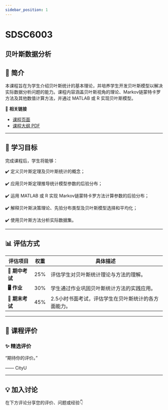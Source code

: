 ```yaml
---
sidebar_position: 1
---
```


# SDSC6003
## 贝叶斯数据分析

## **📘 简介**
本课程旨在为学生介绍贝叶斯统计的基本理论，并培养学生开发贝叶斯模型以解决实际数据分析问题的能力。课程内容涵盖贝叶斯视角的理论、Markov链蒙特卡罗方法及其他数值计算方法，并通过 MATLAB 或 R 实现贝叶斯模型。

🔗 **相关链接**
- [课程页面](https://www.cityu.edu.hk/catalogue/pg/202425/course/SDSC6003.htm)
- [课程大纲 PDF](https://www.cityu.edu.hk/catalogue/pg/202425/course/SDSC6003.pdf)

---

## **🎯 学习目标**

完成课程后，学生将能够：

✔️ 定义贝叶斯定理及贝叶斯统计的概念；

✔️ 应用贝叶斯定理推导统计模型参数的后验分布；

✔️ 运用 MATLAB 或 R 实现 Markov链蒙特卡罗方法计算参数的后验分布；

✔️ 解释贝叶斯决策理论、先验分布类型及贝叶斯模型选择和平均化；

✔️ 使用贝叶斯方法分析实际数据集。

---

## **📊 评估方式**

| **评估项目**          | **权重** | **具体描述**                                                                                       |
|----------------------|---------|---------------------------------------------------------------------------------------------------|
| **📄 期中考试**        | 25%     | 评估学生对贝叶斯统计理论与方法的理解。                                                            |
| **🖥️ 作业**           | 30%     | 学生通过作业巩固贝叶斯统计方法的实践应用。                                                        |
| **📄 期末考试**        | 45%     | 2.5小时书面考试，评估学生在贝叶斯统计的各方面能力。                                                |

---

## **💬 课程评价**

### ✨ **精选评价**
<div className={commentStyles.commentBox}>
    <p className={commentStyles.commentText}>
        “期待你的评价。”
    </p>
    <p className={commentStyles.commentAuthor}>—— CityU</p>
</div>

---


## **💡 加入讨论**

在下方评论分享您的评价、问题或经验👇
<Utterances />